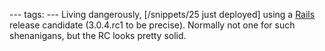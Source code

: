 ---
tags:
---
Living dangerously, [/snippets/25 just deployed] using a [[Rails]] release candidate (3.0.4.rc1 to be precise). Normally not one for such shenanigans, but the RC looks pretty solid.
